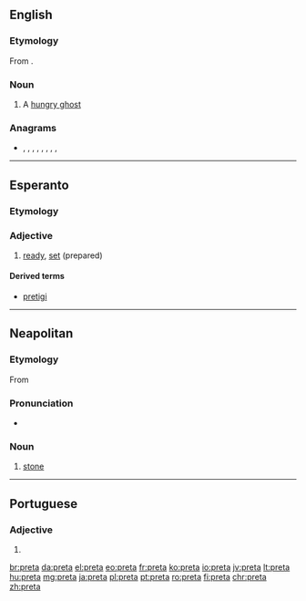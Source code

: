 {{also|prêta}}
==English==
{{wikipedia}}

===Etymology===
From {{etyl|sa|en}} {{m|sa|प्रेत|tr=preta}}.

===Noun===
{{en-noun}}

# A [[hungry ghost]] {{gloss|a supernatural being in Buddhist folklore, the spirit of a greedy person whose divine retribution is to never be sated}}

===Anagrams===
* {{l|en|apert}}, {{l|en|apter}}, {{l|en|pater}}, {{l|en|petra}}, {{l|en|Petra}}, {{l|en|prate}}, {{l|en|repat}}, {{l|en|taper}}, {{l|en|trape}}

----

==Esperanto==

===Etymology===
{{etyl|fr|eo}} {{m|fr|prêt}}

===Adjective===
{{eo-head}}

# [[ready]], [[set]] (prepared)

====Derived terms====
* [[pretigi]]

----

==Neapolitan==

===Etymology===
From {{etyl|la|nap}} {{m|la|petra}}

===Pronunciation===
* {{IPA|/ˈprɛta/|lang=nap}}

===Noun===
{{nap-noun|f|pl=pprete}}

# [[stone]]

----

==Portuguese==

===Adjective===
{{pt-adj-form|f-s}}

# {{pt-adj form of|preto|f|sg}}

[[br:preta]]
[[da:preta]]
[[el:preta]]
[[eo:preta]]
[[fr:preta]]
[[ko:preta]]
[[io:preta]]
[[jv:preta]]
[[lt:preta]]
[[hu:preta]]
[[mg:preta]]
[[ja:preta]]
[[pl:preta]]
[[pt:preta]]
[[ro:preta]]
[[fi:preta]]
[[chr:preta]]
[[zh:preta]]